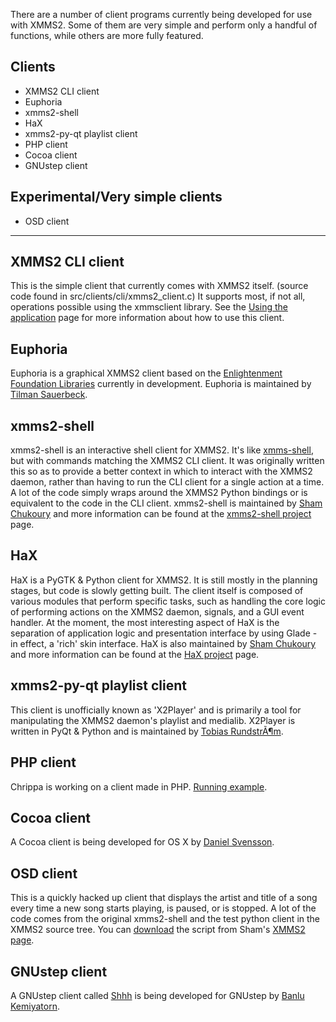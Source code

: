 There are a number of client programs currently being developed for use with XMMS2. Some of them are very simple and perform only a handful of functions, while others are more fully featured.

== Clients ==

* XMMS2 CLI client
* Euphoria
* xmms2-shell
* HaX
* xmms2-py-qt playlist client
* PHP client
* Cocoa client
* GNUstep client

== Experimental/Very simple clients ==

* OSD client


----


== XMMS2 CLI client ==

This is the simple client that currently comes with XMMS2 itself. (source code found in src/clients/cli/xmms2_client.c) It supports most, if not all, operations possible using the xmmsclient library. See the [[Using the application]] page for more information about how to use this client.

== Euphoria ==

Euphoria is a graphical XMMS2 client based on the [http://enlightenment.org Enlightenment Foundation Libraries] currently in development. Euphoria is maintained by [[Tilman Sauerbeck]].

== xmms2-shell ==

xmms2-shell is an interactive shell client for XMMS2. It's like [http://freshmeat.net/projects/xmms-shell/ xmms-shell], but with commands matching the XMMS2 CLI client. It was originally written this so as to provide a better context in which to interact with the XMMS2 daemon, rather than having to run the CLI client for a single action at a time. A lot of the code simply wraps around the XMMS2 Python bindings or is equivalent to the code in the CLI client. xmms2-shell is maintained by [http://eleusis.f2o.org/ Sham Chukoury] and more information can be found at the [http://eleusis.f2o.org/projects/xmms2/shell/ xmms2-shell project] page.

== HaX ==

HaX is a PyGTK & Python client for XMMS2. It is still mostly in the planning stages, but code is slowly getting built. The client itself is composed of various modules that perform specific tasks, such as handling the core logic of performing actions on the XMMS2 daemon, signals, and a GUI event handler. At the moment, the most interesting aspect of HaX is the separation of application logic and presentation interface by using Glade - in effect, a 'rich' skin interface. HaX is also maintained by [http://eleusis.f2o.org/ Sham Chukoury] and more information can be found at the [http://eleusis.f2o.org/projects/xmms2/hax/ HaX project] page.

== xmms2-py-qt playlist client ==

This client is unofficially known as 'X2Player' and is primarily a tool for manipulating the XMMS2 daemon's playlist and medialib. X2Player is written in PyQt & Python and is maintained by [[Tobias RundstrÃ¶m]].

== PHP client ==

Chrippa is working on a client made in PHP. [http://cochrane.chrippa.org/xmms2/ Running example].

== Cocoa client ==

A Cocoa client is being developed for OS X by [[Daniel Svensson]].

== OSD client ==

This is a quickly hacked up client that displays the artist and title of a song every time a new song starts playing, is paused, or is stopped. A lot of the code comes from the original xmms2-shell and the test python client in the XMMS2 source tree. You can [http://eleusis.f2o.org/projects/xmms2/xmms2-osd.tar.bz2 download] the script from Sham's [http://eleusis.f2o.org/projects/xmms2/ XMMS2 page].

== GNUstep client ==

A GNUstep client called [http://home.gna.org/garma/shhh/ Shhh] is being developed for GNUstep by [[Banlu Kemiyatorn]].
